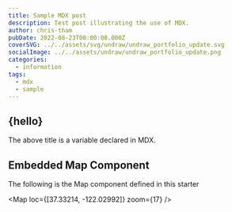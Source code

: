 ```yaml
---
title: Sample MDX post
description: Test post illustrating the use of MDX.
author: chris-tham
pubDate: 2022-08-23T00:00:00.000Z
coverSVG: ../../assets/svg/undraw/undraw_portfolio_update.svg
socialImage: ../../assets/undraw/undraw_portfolio_update.png
categories:
  - information
tags:
  - mdx
  - sample
---
```




## {hello}

The above title is a variable declared in MDX.

## Embedded Map Component

The following is the Map component defined in this starter

<Map loc={[37.33214, -122.02992]} zoom={17} />

